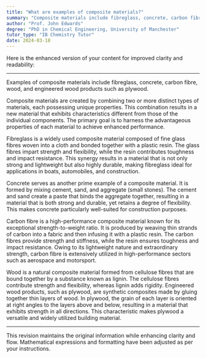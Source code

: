 ```yaml
---
title: "What are examples of composite materials?"
summary: "Composite materials include fibreglass, concrete, carbon fibre, wood, and engineered wood such as plywood, showcasing a variety of applications and properties in construction and manufacturing."
author: "Prof. John Edwards"
degree: "PhD in Chemical Engineering, University of Manchester"
tutor_type: "IB Chemistry Tutor"
date: 2024-03-18
---
```


Here is the enhanced version of your content for improved clarity and readability:

---

Examples of composite materials include fibreglass, concrete, carbon fibre, wood, and engineered wood products such as plywood.

Composite materials are created by combining two or more distinct types of materials, each possessing unique properties. This combination results in a new material that exhibits characteristics different from those of the individual components. The primary goal is to harness the advantageous properties of each material to achieve enhanced performance.

Fibreglass is a widely used composite material composed of fine glass fibres woven into a cloth and bonded together with a plastic resin. The glass fibres impart strength and flexibility, while the resin contributes toughness and impact resistance. This synergy results in a material that is not only strong and lightweight but also highly durable, making fibreglass ideal for applications in boats, automobiles, and construction.

Concrete serves as another prime example of a composite material. It is formed by mixing cement, sand, and aggregate (small stones). The cement and sand create a paste that binds the aggregate together, resulting in a material that is both strong and durable, yet retains a degree of flexibility. This makes concrete particularly well-suited for construction purposes.

Carbon fibre is a high-performance composite material known for its exceptional strength-to-weight ratio. It is produced by weaving thin strands of carbon into a fabric and then infusing it with a plastic resin. The carbon fibres provide strength and stiffness, while the resin ensures toughness and impact resistance. Owing to its lightweight nature and extraordinary strength, carbon fibre is extensively utilized in high-performance sectors such as aerospace and motorsport.

Wood is a natural composite material formed from cellulose fibres that are bound together by a substance known as lignin. The cellulose fibres contribute strength and flexibility, whereas lignin adds rigidity. Engineered wood products, such as plywood, are synthetic composites made by gluing together thin layers of wood. In plywood, the grain of each layer is oriented at right angles to the layers above and below, resulting in a material that exhibits strength in all directions. This characteristic makes plywood a versatile and widely utilized building material.

--- 

This revision maintains the original information while enhancing clarity and flow. Mathematical expressions and formatting have been adjusted as per your instructions.
    